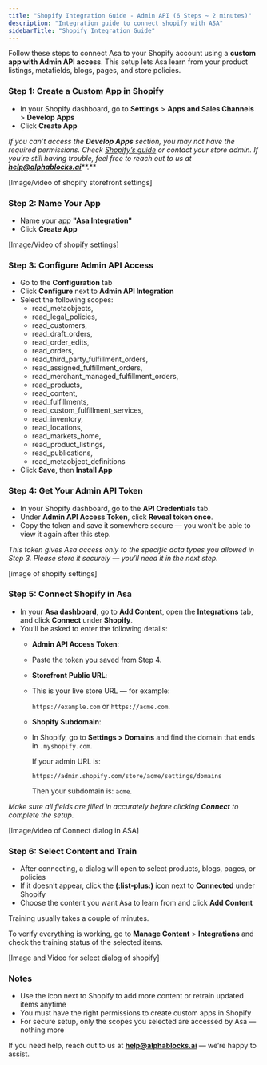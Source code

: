 ```yaml
---
title: "Shopify Integration Guide - Admin API (6 Steps ~ 2 minutes)"
description: "Integration guide to connect shopify with ASA"
sidebarTitle: "Shopify Integration Guide"
---
```


Follow these steps to connect Asa to your Shopify account using a **custom app with Admin API access**. This setup lets Asa learn from your product listings, metafields, blogs, pages, and store policies.

### **Step 1: Create a Custom App in Shopify**

- In your Shopify dashboard, go to **Settings** \> **Apps and Sales Channels** \> **Develop Apps**
- Click **Create App**

_If you can’t access the _**_Develop Apps_**_ section, you may not have the required permissions. Check _[_<u>Shopify’s guide</u>_](https://help.shopify.com/en/manual/apps/app-types/custom-apps)_ or contact your store admin. If you’re still having trouble, feel free to reach out to us at _[**_<u>help@alphablocks.ai</u>_**](mailto:help@alphablocks.ai)**_._**

[Image/video of shopify storefront settings]

### **Step 2: Name Your App**

- Name your app **"Asa Integration"**
- Click **Create App**

[Image/Video of shopify settings]

### **Step 3: Configure Admin API Access**

- Go to the **Configuration** tab
- Click **Configure** next to **Admin API Integration**
- Select the following scopes:
  - read_metaobjects, 
  - read_legal_policies, 
  - read_customers, 
  - read_draft_orders, 
  - read_order_edits, 
  - read_orders, 
  - read_third_party_fulfillment_orders, 
  - read_assigned_fulfillment_orders, 
  - read_merchant_managed_fulfillment_orders, 
  - read_products, 
  - read_content,
  - read_fulfillments, 
  - read_custom_fulfillment_services, 
  - read_inventory, 
  - read_locations, 
  - read_markets_home, 
  - read_product_listings, 
  - read_publications, 
  - read_metaobject_definitions
- Click **Save**, then **Install App**

### **Step 4: Get Your Admin API Token**

- In your Shopify dashboard, go to the **API Credentials** tab.
- Under **Admin API Access Token**, click **Reveal token once**.
- Copy the token and save it somewhere secure — you won’t be able to view it again after this step.

_This token gives Asa access only to the specific data types you allowed in Step 3. Please store it securely — you’ll need it in the next step._

[image of shopify settings]

### **Step 5: Connect Shopify in Asa**

- In your **Asa dashboard**, go to **Add Content**, open the **Integrations** tab, and click **Connect** under **Shopify**.
- You’ll be asked to enter the following details:
  - **Admin API Access Token**:
  - Paste the token you saved from Step 4.
  - **Storefront Public URL**:
  - This is your live store URL — for example:

    `https://example.com` or `https://acme.com`.
  - **Shopify Subdomain**:
  - In Shopify, go to **Settings \> Domains** and find the domain that ends in `.myshopify.com`.

    If your admin URL is:

    `https://admin.shopify.com/store/acme/settings/domains`

    Then your subdomain is: `acme`.

_Make sure all fields are filled in accurately before clicking _**_Connect_**_ to complete the setup._

[Image/video of Connect dialog in ASA]

### **Step 6: Select Content and Train**

- After connecting, a dialog will open to select products, blogs, pages, or policies
- If it doesn’t appear, click the **(:list-plus:)** icon next to **Connected** under Shopify
- Choose the content you want Asa to learn from and click **Add Content**

Training usually takes a couple of minutes.

To verify everything is working, go to **Manage Content** \> **Integrations** and check the training status of the selected items.

[Image and Video for select dialog of shopify]

### **Notes**

- Use the <Icon icon="list-ul" /> icon next to Shopify to add more content or retrain updated items anytime
- You must have the right permissions to create custom apps in Shopify
- For secure setup, only the scopes you selected are accessed by Asa — nothing more

If you need help, reach out to us at [**<u>help@alphablocks.ai</u>**](mailto:help@alphablocks.ai) — we’re happy to assist.
